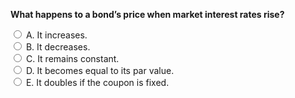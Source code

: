 ::: {.question-block}

<form onsubmit="event.preventDefault(); checkAnswer('module6_mcq_q12')" data-correct-answer="B">
<strong style="display: block;">What happens to a bond’s price when market interest rates rise?</strong>

<label><input type="radio" name="module6_mcq_q12" value="A"> A. It increases.</label><br>
<label><input type="radio" name="module6_mcq_q12" value="B"> B. It decreases.</label><br>
<label><input type="radio" name="module6_mcq_q12" value="C"> C. It remains constant.</label><br>
<label><input type="radio" name="module6_mcq_q12" value="D"> D. It becomes equal to its par value.</label><br>
<label><input type="radio" name="module6_mcq_q12" value="E"> E. It doubles if the coupon is fixed.</label><br>
</form>

<div id="feedback-module6_mcq_q12" class="feedback" data-status="" style="display:none;">
✅ Correct: B. Bond prices move inversely to interest rates.
</div>

:::
